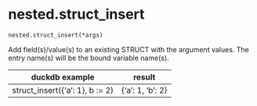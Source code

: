 # nested.struct_insert { #duckops.nested.struct_insert }

`nested.struct_insert(*args)`

Add field(s)/value(s) to an existing STRUCT with the argument values. The entry name(s) will be the bound variable name(s).

| duckdb example | result |
| -------------- | ------ |
| struct_insert({'a': 1}, b := 2) | {'a': 1, 'b': 2} |
